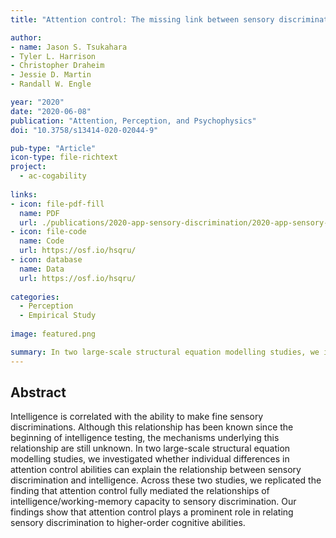 ```yaml
---
title: "Attention control: The missing link between sensory discrimination and intelligence"

author:
- name: Jason S. Tsukahara
- Tyler L. Harrison
- Christopher Draheim
- Jessie D. Martin
- Randall W. Engle

year: "2020"
date: "2020-06-08"
publication: "Attention, Perception, and Psychophysics"
doi: "10.3758/s13414-020-02044-9"

pub-type: "Article"
icon-type: file-richtext
project:
  - ac-cogability
  
links:
- icon: file-pdf-fill
  name: PDF
  url: ./publications/2020-app-sensory-discrimination/2020-app-sensory-discrimination.pdf
- icon: file-code
  name: Code
  url: https://osf.io/hsqru/
- icon: database
  name: Data
  url: https://osf.io/hsqru/
  
categories:
  - Perception
  - Empirical Study
  
image: featured.png

summary: In two large-scale structural equation modelling studies, we investigated whether individual differences in attention control abilities can explain the relationship between sensory discrimination and intelligence. Our findings show that attention control plays a prominent role in relating sensory discrimination to higher-order cognitive abilities.
---
```


## Abstract

Intelligence is correlated with the ability to make fine sensory discriminations. Although this relationship has been known since the beginning of intelligence testing, the mechanisms underlying this relationship are still unknown. In two large-scale structural equation modelling studies, we investigated whether individual differences in attention control abilities can explain the relationship between sensory discrimination and intelligence. Across these two studies, we replicated the finding that attention control fully mediated the relationships of intelligence/working-memory capacity to sensory discrimination. Our findings show that attention control plays a prominent role in relating sensory discrimination to higher-order cognitive abilities.
